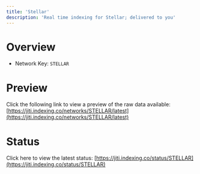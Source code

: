 ```yaml
---
title: 'Stellar'
description: 'Real time indexing for Stellar; delivered to you'
---
```


# Overview
- Network Key: `STELLAR`

# Preview
Click the following link to view a preview of the raw data available: [https://jiti.indexing.co/networks/STELLAR/latest](https://jiti.indexing.co/networks/STELLAR/latest)

# Status
Click here to view the latest status: [https://jiti.indexing.co/status/STELLAR](https://jiti.indexing.co/status/STELLAR)
